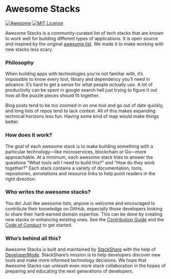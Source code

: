 
# Awesome Stacks

[![Awesome](https://cdn.rawgit.com/sindresorhus/awesome/d7305f38d29fed78fa85652e3a63e154dd8e8829/media/badge.svg)](https://github.com/sindresorhus/awesome)
[![MIT License](https://img.shields.io/npm/l/express.svg)](https://github.com/stackshareio)

Awesome Stacks is a community-curated list of tech stacks that are known to work well for building different types of applications. It is open source and inspired by the original [awesome list](http://awesome.re/). We made it to make working with new stacks less scary.

### Philosophy

When building apps with technologies you’re not familiar with, it’s impossible to know every tool, library and dependency you’ll need in advance. It’s hard to get a sense for what people *actually use*. A lot of productivity can be spent in google search hell just trying to figure it out how all the puzzle pieces should fit together.

<div className="has-margin-top-20 has-margin-bottom-20 is-flex justify-center">
<TweetEmbed id='1105127213819555841' />
</div>

Blog posts tend to be too zoomed in on one tool and go out of date quickly, and long lists of repos tend to lack context. All of this makes expanding technical horizons less fun. Having some kind of map would make things better.

### How does it work?

The goal of each awesome stack is to make building something with a particular technology—like microservices, blockchain or Go—more approachable. At a minimum, each awesome stack tries to answer the questions “What tools will I need to build this?” and “How do they work together?” Each stack contains a variety of documentation, tools, repositories, annotations and resource links to help point readers in the right direction.

### Who writes the awesome stacks?

You do! Just like awesome lists, anyone is welcome and encouraged to contribute their knowledge on GitHub, especially those developers looking to share their hard-earned domain expertise. This can be done by creating new stacks or enhancing existing ones. See the [Contribution Guide](/docs) and the [Code of Conduct](https://github.com/stackshareio/awesome-stacks/blog/master/CODE_OF_CONDUCT.md) to get started.

### Who’s behind all this?

Awesome Stacks is built and maintained by [StackShare](https://https://stackshare.io/) with the help of [DeveloperMode](https://developermode.com/). StackShare’s mission is to help developers discover new tools and make more informed technology decisions. We hope that Awesome Stacks can unleash even more stack collaboration in the hopes of preparing and educating the next generations of developers.
